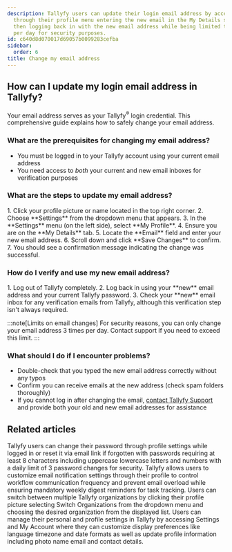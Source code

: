 ```yaml
---
description: Tallyfy users can update their login email address by accessing Settings
  through their profile menu entering the new email in the My Details section and
  then logging back in with the new email address while being limited to 3 email changes
  per day for security purposes.
id: c640d8d070017d69057b0099283cefba
sidebar:
  order: 6
title: Change my email address
---
```



## How can I update my login email address in Tallyfy?

Your email address serves as your Tallyfy<sup>®</sup> login credential. This comprehensive guide explains how to safely change your email address.

### What are the prerequisites for changing my email address?

*   You must be logged in to your Tallyfy account using your current email address
*   You need access to *both* your current and new email inboxes for verification purposes

### What are the steps to update my email address?

<Steps>
1. Click your profile picture or name located in the top right corner.
2. Choose **Settings** from the dropdown menu that appears.
3. In the **Settings** menu (on the left side), select **My Profile**.
4. Ensure you are on the **My Details** tab.
5. Locate the **Email** field and enter your new email address.
6. Scroll down and click **Save Changes** to confirm.
7. You should see a confirmation message indicating the change was successful.
</Steps>

### How do I verify and use my new email address?

<Steps>
1. Log out of Tallyfy completely.
2. Log back in using your **new** email address and your current Tallyfy password.
3. Check your **new** email inbox for any verification emails from Tallyfy, although this verification step isn't always required.
</Steps>

:::note[Limits on email changes]
For security reasons, you can only change your email address 3 times per day. Contact support if you need to exceed this limit.
:::

### What should I do if I encounter problems?

*   Double-check that you typed the new email address correctly without any typos
*   Confirm you can receive emails at the new address (check spam folders thoroughly)
*   If you cannot log in after changing the email, [contact Tallyfy Support](/products/pro/miscellaneous/support/how-can-i-contact-tallyfys-support-team/) and provide both your old and new email addresses for assistance


## Related articles
<CardGrid>
<LinkTitleCard header="<b>Personal Settings > Change or reset your password</b>" href="/products/pro/settings/personal-settings/how-can-i-change-or-reset-my-tallyfy-password/" > Tallyfy users can change their password through profile settings while logged in or reset it via email link if forgotten with passwords requiring at least 8 characters including uppercase lowercase letters and numbers with a daily limit of 3 password changes for security. </LinkTitleCard>
<LinkTitleCard header="<b>Personal Settings > Manage email notifications</b>" href="/products/pro/settings/personal-settings/how-can-i-manage-email-notifications-in-tallyfy/" > Tallyfy allows users to customize email notification settings through their profile to control workflow communication frequency and prevent email overload while ensuring mandatory weekly digest reminders for task tracking. </LinkTitleCard>
<LinkTitleCard header="<b>Personal Settings > Switch between organizations</b>" href="/products/pro/settings/personal-settings/how-can-i-switch-between-organizations-in-tallyfy/" > Users can switch between multiple Tallyfy organizations by clicking their profile picture selecting Switch Organizations from the dropdown menu and choosing the desired organization from the displayed list. </LinkTitleCard>
<LinkTitleCard header="<b>Personal Settings > Personalization settings</b>" href="/products/pro/settings/personal-settings/personalization-settings/" > Users can manage their personal and profile settings in Tallyfy by accessing Settings and My Account where they can customize display preferences like language timezone and date formats as well as update profile information including photo name email and contact details. </LinkTitleCard>
</CardGrid>